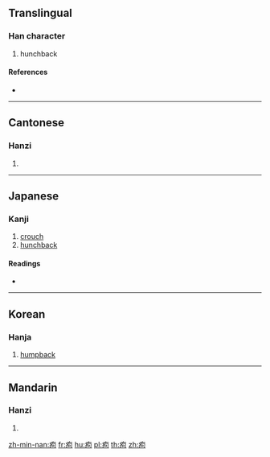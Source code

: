 {{character info/new}}
==Translingual==

===Han character===
{{Han char|rn=104|rad=疒|as=05|sn=10|four=00127|canj=KPR}}

# hunchback

====References====
* {{Han ref|kx=0771.350|dkj=22120|dj=1182.050|hdz=42668.100|uh=75C0|ud=30144|bh=D2C7|bd=53959}}

----

==Cantonese==

===Hanzi===
{{yue-hanzi|jyut=|y=keui1}}

# {{defn|lang=yue|sort=疒05}}

----

==Japanese==

===Kanji===
{{ja-kanji|grade=|rs=疒05}}

# [[crouch]]
# [[hunchback]]

====Readings====
* {{ja-readings|on=[[く]] (ku), [[ぐ]] (gu), [[う]] (u)|kun=[[せむし]] (semushi)|nanori=}}

----

==Korean==

===Hanja===
{{ko-hanja|hangeul=구|eumhun=|rv=gu|mr=ku|y=kwu}}

# [[humpback]]

----

==Mandarin==

===Hanzi===
{{cmn-hanzi|pin=[[gōu]] ([[gou1]]), [[jū]] ([[ju1]]), [[qú]] ([[qu2]]), [[yǔ]] ([[yu3]])|wg=kou<sup>1</sup>, chü<sup>1</sup>, ch'ü<sup>2</sup>, yü<sup>3</sup>}}

# {{defn|lang=cmn|sort=疒05}}

[[zh-min-nan:痀]]
[[fr:痀]]
[[hu:痀]]
[[pl:痀]]
[[th:痀]]
[[zh:痀]]